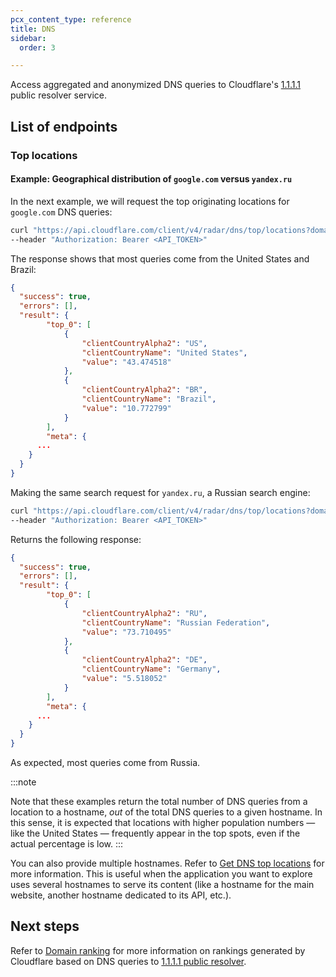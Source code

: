 ```yaml
---
pcx_content_type: reference
title: DNS
sidebar:
  order: 3

---
```


Access aggregated and anonymized DNS queries to Cloudflare's [1.1.1.1](/1.1.1.1/) public resolver service.

## List of endpoints

### Top locations

#### Example: Geographical distribution of `google.com` versus `yandex.ru`

In the next example, we will request the top originating locations for `google.com` DNS queries:

```bash
curl "https://api.cloudflare.com/client/v4/radar/dns/top/locations?domain=google.com&dateRange=1d&format=json&limit=2" \
--header "Authorization: Bearer <API_TOKEN>"
```

The response shows that most queries come from the United States and Brazil:

```json
{
  "success": true,
  "errors": [],
  "result": {
		"top_0": [
			{
				"clientCountryAlpha2": "US",
				"clientCountryName": "United States",
				"value": "43.474518"
			},
			{
				"clientCountryAlpha2": "BR",
				"clientCountryName": "Brazil",
				"value": "10.772799"
			}
		],
		"meta": {
      ...
    }
  }
}
```

Making the same search request for `yandex.ru`, a Russian search engine:

```bash
curl "https://api.cloudflare.com/client/v4/radar/dns/top/locations?domain=yandex.ru&dateRange=1d&format=json&limit=2" \
--header "Authorization: Bearer <API_TOKEN>"
```

Returns the following response:

```json
{
  "success": true,
  "errors": [],
  "result": {
		"top_0": [
			{
				"clientCountryAlpha2": "RU",
				"clientCountryName": "Russian Federation",
				"value": "73.710495"
			},
			{
				"clientCountryAlpha2": "DE",
				"clientCountryName": "Germany",
				"value": "5.518052"
			}
		],
		"meta": {
      ...
    }
  }
}
```

As expected, most queries come from Russia.

:::note

Note that these examples return the total number of DNS queries from a location to a hostname, *out* of the total DNS queries to a given hostname. In this sense, it is expected that locations with higher population numbers — like the United States — frequently appear in the top spots, even if the actual percentage is low.
:::

You can also provide multiple hostnames. Refer to [Get DNS top locations](/api/resources/radar/subresources/dns/subresources/top/methods/locations/) for more information. This is useful when the application you want to explore uses several hostnames to serve its content (like a hostname for the main website, another hostname dedicated to its API, etc.).

## Next steps

Refer to [Domain ranking](/radar/investigate/domain-ranking-datasets/) for more information on rankings generated by Cloudflare based on DNS queries to [1.1.1.1 public resolver](/1.1.1.1/).

